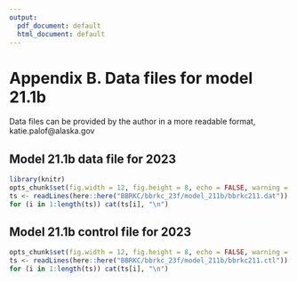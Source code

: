 ```yaml
---
output:
  pdf_document: default
  html_document: default
---
```

# Appendix B. Data files for model 21.1b {-}

Data files can be provided by the author in a more readable format, katie.palof@alaska.gov


## Model 21.1b data file for 2023 {-}

\fontsize{7}{9}
```r
library(knitr)
opts_chunk$set(fig.width = 12, fig.height = 8, echo = FALSE, warning = FALSE, message = FALSE)
ts <- readLines(here::here("BBRKC/bbrkc_23f/model_211b/bbrkc211.dat"))
for (i in 1:length(ts)) cat(ts[i], "\n")
```
## Model 21.1b control file for 2023{-}
```r
opts_chunk$set(fig.width = 12, fig.height = 8, echo = FALSE, warning = FALSE, message = FALSE)
ts <- readLines(here::here("BBRKC/bbrkc_23f/model_211b/bbrkc211.ctl"))
for (i in 1:length(ts)) cat(ts[i], "\n")
```

